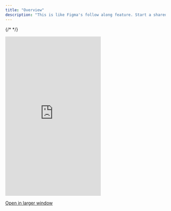 ```yaml
---
title: "Overview"
description: "This is like Figma's follow along feature. Start a shared session in a click. One person is the leader, and whatever they do - like clicking, scrolling, or navigating - happens automatically on everyone else's screen."
---
```

{/* <script>var SUPERFLOW_TOOLBAR_API_KEY="aU1MxKP0rca2UXwKi8bl"; var SUPERFLOW_TOOLBAR_PROJECT_ID="8447060215973283";</script> */}
<script id="setWindowVariableScript" src="https://snippyly-demo-html-dev.web.app/set-window-variable.js?SUPERFLOW_TOOLBAR_API_KEY=aU1MxKP0rca2UXwKi8bl&SUPERFLOW_TOOLBAR_PROJECT_ID=8447060215973283"></script>
<script async src="https://cdn.jsdelivr.net/npm/@usesuperflow/toolbar/superflow.min.js"></script>

  <Frame>
  <iframe
    src="https://landing-page-demo-velt.vercel.app/?feature=flock"
    scrolling="no"
    frameborder="0"
    class="w-full"
    height="500px"
  ></iframe>
  </Frame>

  [Open in larger window](https://landing-page-demo-velt.vercel.app/?feature=flock)